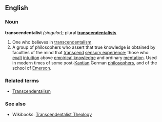 ==English==

===Noun===
'''transcendentalist''' ''(singular)''; plural '''[[transcendentalists]]'''
#One who believes in [[transcendentalism]].
#A group of philosophers who assert that true knowledge is obtained by faculties of the mind that [[transcend]] [[sensory experience]]; those who [[exalt]] [[intuition]] above [[empirical knowledge]] and ordinary [[mentation]]. Used in modern times of some post-[[Kant]]ian German [[philosophers]], and of the school of [[Emerson]].

===Related terms===
*[[Transcendentalism]]

===See also===
*Wikibooks: [[wikibooks:Transcendentalist Theology|Transcendentalist Theology]]